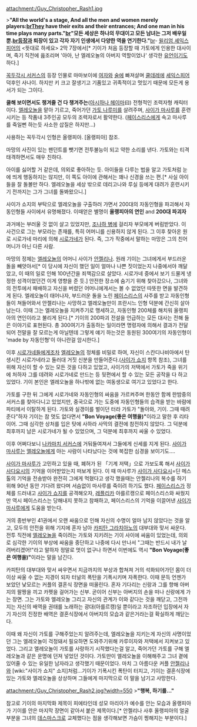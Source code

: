 attachment:/Guy_Christopher_Rash1.jpg

>'''"All the world's a stage, And all the men and women merely players:[[br]]They have their exits and their entrances; And one man in his time plays many parts."[[br]]"모든 세상은 하나의 무대이고 모든 남녀는 그저 배우일 뿐.[[br]]등장과 퇴장이 있고 각자 자기 인생에서 다양한 역을 연기한다."'''[[br]]- [[윌리엄 셰익스피어]]의 <뜻대로 하세요> 2막 7장에서[* 기이가 처음 등장할 때 가토에게 인용한 대사이며, 죽기 직전에 읊조리며 '아아, 난 엘레오놀의 아버지 역할이었나' 생각한 [[유언]]이기도 하다.]

[[꼭두각시 서커스]]의 등장 인물로 마마보이에 [[여자]]와 [[술]]에 빠져살며 [[쿨데레]]에 [[셰익스피어]] 덕후인 사나이. 하지만 키 크고 잘생기고 기품있고 귀족적이고 멋있기 때문에 모든게 용서가 되는 그이다.

'''쿨해 보이면서도 챙겨줄 건 다 챙겨주는'''([[아시하나 헤이마]]曰) 전형적인 조력자형 캐릭터이다. [[엘레오놀]]을 맡아 기르고, 죽어가던 [[가토 나루미]]를 살려주며, [[사이가 마사루]]를 훈련시키는 등 작품내 3주인공 모두의 조력자로서 활약한다. ([[페이스리스]]에게 속고 마사루를 죽일뻔 하는듯 사소한 삽질은 하지만...)

사용하는 꼭두각시 인형은 올랭피아. [올랭피아] 참조.

마망의 사진이 있는 팬던트를 뺏기면 전투불능이 되고 약한 소리를 낸다. 가토와는 티격태격하면서도 매우 친하다.

아이를 싫어할 거 같은데, 의외로 좋아하는 듯. 아이들을 다루는 법을 알고 가토처럼 눈에 띄게 행동하지는 않지만, 이 쪽도 아이에 관해서는 꽤나 신경을 쓰는 편.[* 사실 아이들을 잘 돌볼만 하다. 엘레오놀을 세상 밖으로 데리고나와 루실 등에게 대려가 훈련시키기 전까지는 그가 그녀를 돌봐왔으니.]

사이가 쇼지의 부탁으로 엘레오놀을 구출하러 가면서 200대의 자동인형을 파괴해서 자동인형들 사이에서 유명해졌다. 이때얻은 별명이 '''올랭피아의 연인''' and '''200대 파괴자'''

과거에는 부러울 것 없이 살고 있었지만, [[조나하 병]]에 걸리자 부모에게 버림받았다. 이 사건으로 그는 부모라는 존재를, 특히 어머니를 신용하지 않게 된다. 그 이후 찾아온 원로 시로가네 마리에 의해 [[시로가네]]가 된다. 즉, 그가 작중에서 말하는 마망은 그의 친어머니가 아닌 다른 사람.

마망의 정체는 [[엘레오놀]]의 어머니 사이가 [[안젤리나]]. 원래 기이는 그녀에게서 부드러운 돌을 빼앗아서[* 이 당시에 자신이 했던 일이 얼마나 나쁜 짓이었는지 나중에서야 깨달았고, 이 때의 일로 인해 100년간을 죄책감으로 살았다. 시로가네 중에서 보기 드물게 냉정한 성격이었던건 이게 영향을 준 듯.] 안전한 장소에 숨기기 위해 찾아갔으나, 그녀와의 전투에서 패배하고 자신을 버렸던 어머니에게서는 볼 수 없었던 따뜻한 면을 발견하게 된다. 엘레오놀이 태어나자, 부드러운 돌을 노린 [[페이스리스]]의 사주를 받고 자동인형들이 쳐들어와서 안젤리나는 사망하고 엘레오놀만이 프란시느 인형 덕분에 간신히 살아남는다. 이때 그는 엘레오놀을 지켜주기로 맹세하고, 자동인형 200체를 해치워 올랭피아의 연인이라고 불리게 된다.[* 기이의 200파괴 전설을 언급하는 모든 대사는 전해 들은 이야기로 표현된다. 총 300여기가 출동하는 일이라면 명령자에 의해서 결과가 전달되어 전말을 잘 모르는게 아닐텐데 그렇게 얘기 하는것은 동원된 300여기의 자동인형이 'made by 자동인형'이 아니란걸 암시한다.]

이후 [[시로가네]]들에게조차 [[엘레오놀]]의 정체를 비밀로 하여, 자신이 스칸디나비아에서 탄생시킨 시로가네라고 둘러대 거짓 신분을 만들어준다.([[사이가 쇼지]] 항목 참조), 그녀를 위해 자신이 할 수 있는 모든 것을 다하고 있었고, 사이가의 저택에서 가토가 죽을 위기에 처하자 그를 데려와 시로가네로 만드는 등 뒷편에서 할 수 있는 모든 공작을 다 하고 있었다. 기이 본인은 엘레오놀을 하나밖에 없는 여동생으로 여기고 있었다고 한다.

가토를 구한 뒤 그에게 시로가네와 자동인형의 싸움을 가르켜주며 한동안 함께 한밤중의 서커스를 찾아다니고 있었지만, 중국으로 가는 도중에 자동인형들의 습격을 받는 바람에 파티에서 이탈하게 된다. 가토와 실갱이를 벌이던 터라 가토가 "돌아와, 기이. 그때 때려준다"하자 기이는 참 멋도 없다면서 '''"Bon Voyage(좋은 여행을)"'''이라고 말한 후 리타이어. 그때 심각한 상처를 입은 탓에 사하라 사막의 결전에 참전하지 않았다. 그 덕분에 최후까지 남은 시로가네가 될 수 있었으며, 그 덕분에 최후까지 싸울 수 있었다.

이후 어쩌다보니 [[나카마치 서커스]]에 거둬들여져서 그들에게 신세를 지게 된다. [[사이가 마사루]]는 [[엘레오놀]]에게 아는 사람이 나타났다는 것에 복잡한 심경을 보이기도….

[[사이가 마사루]]가 고민하고 있을 때, 폐허가 된 「기계 저택」으로 가보도록 해서 [[사이가 사다요시]]의 기억을 이어받았는지 떠보게 된다. 이 때 마사루가 [[사이가 사다요시]]=딘 메스톨의 기억을 전송받아 완전히 그에게 먹혔다고 생각 했을때는 안젤리나의 복수를 하기 위해 90년 동안 기다려 왔다며 서슴없이 마사루를 죽이려 하기도 했다. [[페이스리스]]가 정체를 드러내고 [[사이가 쇼지]]를 공격해오자, [[레플리카]] 아를르캥으로 페이스리스와 싸웠지만 역시 페이스리스는 당해내지 못하고 참패하고, 페이스리스의 기억을 이끌어낸 [[사이가 마사루]]에게 도움을 받는다.

거의 종반부인 41권에서 오랜 싸움으로 인해 자신의 수명이 얼마 남지 않았다는 것을 알고, 모두의 안전을 위해 기지에 혼자 남아 [[카피탄 그라치아노]]의 대부대와 맞서 싸운다. 전투 직전에 [[엘레오놀]]을 죽이려는 가토와 지키려는 기이 사이에 싸움이 있었는데, 의외로 심각한 기이의 부상에 싸움을 중단하고 나중에 다시 만나서 "그때는 반드시 내가 날려버리겠어!"라고 말하자 정말로 멋이 없구나 하면서 이번에도 역시 '''"Bon Voyage(좋은 여행을)"'''이라는 말을 남긴다.

카피탄의 대부대와 맞서 싸우면서 지금까지의 부상과 합쳐져 거의 석화되어가던 몸이 더 이상 싸울 수 없는 지경이 되자 터널의 폭탄을 기폭시키며 자폭한다. 이때 문득 언젠가 보았던 낯모르는 커플의 결혼식 장면을 떠올린다. 혼자 기다리는 신랑과 그를 향해 아버지의 팔짱을 끼고 카펫을 걸어가는 신부. 곧이어 신부는 아버지의 손을 떠나 신랑에게 가는 장면. 그는 가토와 엘레오놀 그리고 자신의 관계가 이와 같다는 것을 깨닫고, 그전까지는 자신의 배역을 권태를 노래하는 광대(아를르캥)일 뿐이라고 자조하던 입장에서 자기 자신의 진정한 배역은 결혼식장에서 아버지의 모습과 같은거라는걸 확실하게 깨닫는다.

이때 왜 자신이 가토를 구해주었는지 알려주는데, 엘레오놀을 지키는게 자신의 사명이었던 그는 엘레오놀이 걱정돼서 필요하면 도와주기위해 카루이자와 저택에서 지켜보고 있었다. 그리고 엘레오놀이 가토를 사랑하기 시작했다는걸 알고, 죽어가던 가토를 구해 엘레오놀과 같은 운명에 던져 넣었던 것이다. 가토만이 엘레오놀을 이해해주고 그녀 곁에 있어줄 수 있는 유일한 남자라고 생각했기 때문이었다. 마치 그 아름다운 커플 [[안젤리나]]와 [wiki:"사이가 쇼지" 쇼지]처럼...기이가 기폭시킨 폭탄이 터지고, 기이는 결혼식장에 있는 가토와 엘레오놀을 상상하며 그들에게 마지막으로 이 말을 남기고 사망한다.

attachment:/Guy_Christopher_Rash2.jpg?width=550
>'''"행복, 하기를…"'''

참고로 기이의 마지막화 제목이 피에타인데 성모 마리아가 예수를 안는 모습과 올랭피아가 기이를 안은 마지막 장면이 같아서 붙은 제목이다.[* 안젤리나 사후 올랭피아의 얼굴부분을 그녀의 [[데스마스크]]로 교체했다는 점을 생각해보면 가슴이 찡해지는 부분이다.]
